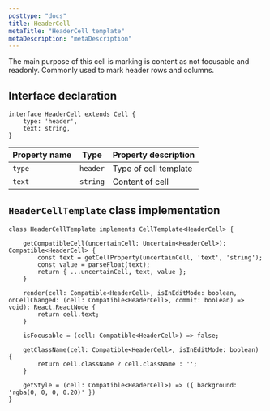 ```yaml
---
posttype: "docs"
title: HeaderCell
metaTitle: "HeaderCell template"
metaDescription: "metaDescription"
---
```


The main purpose of this cell is marking is content as not focusable and readonly. Commonly used to mark header rows 
and columns.

## Interface declaration 

```tsx
interface HeaderCell extends Cell {
    type: 'header',
    text: string,
}
```

| Property name     | Type              | Property description | 
| ------------      | -------------     | -------------------- |
| `type`            | `header`          | Type of cell template | 
| `text`            | `string`          | Content of cell | 

## `HeaderCellTemplate` class implementation

```tsx
class HeaderCellTemplate implements CellTemplate<HeaderCell> {

    getCompatibleCell(uncertainCell: Uncertain<HeaderCell>): Compatible<HeaderCell> {
        const text = getCellProperty(uncertainCell, 'text', 'string');
        const value = parseFloat(text);
        return { ...uncertainCell, text, value };
    }

    render(cell: Compatible<HeaderCell>, isInEditMode: boolean, onCellChanged: (cell: Compatible<HeaderCell>, commit: boolean) => void): React.ReactNode {
        return cell.text;
    }

    isFocusable = (cell: Compatible<HeaderCell>) => false;

    getClassName(cell: Compatible<HeaderCell>, isInEditMode: boolean) {
        return cell.className ? cell.className : '';
    }

    getStyle = (cell: Compatible<HeaderCell>) => ({ background: 'rgba(0, 0, 0, 0.20)' })
}

```